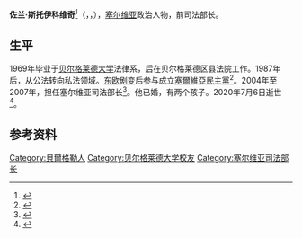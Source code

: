 {{NoteTA|G1=PP}}
{{Infobox officeholder
| name = 佐兰·斯托伊科维奇
| native_name= Зоран Стојковић
| image = 
| office = 塞尔维亚司法部长
| primeminister = [[沃伊斯拉夫·科什图尼察|沃伊斯拉夫·科什图尼察]]
| term_start = 2004年3月3日
| term_end = 2007年5月15日
| predecessor=[[弗拉丹·巴蒂奇|弗拉丹·巴蒂奇]]
| successor=[[杜尚·彼得罗维奇|杜尚·彼得罗维奇]]
| birth_date = {{Birth date|1946|10|7|df=y}}
| birth_place = [[南斯拉夫社会主义联邦共和国|南斯拉夫社会主义联邦共和国]][[塞爾維亞社會主義共和國|塞爾維亞社會主義共和國]][[贝尔格莱德|贝尔格莱德]]
| death_date = {{Death date and age|2020|7|6|1946|10|7|df=y}}
| death_place = [[塞尔维亚|塞尔维亚]][[贝尔格莱德|贝尔格莱德]]
| nationality = [[塞尔维亚|塞尔维亚]]
| party = [[塞爾維亞民主黨|塞爾維亞民主黨]] {{small|（1992－2014）}}<br>[[無黨籍|無黨籍]] {{small|（2014－2020）}}
| alma_mater = 贝尔格莱德大学法律系
| occupation = 
| profession = 法学
| religion =
| signature =
}}
'''佐兰·斯托伊科维奇'''<ref>{{cite web |title=米洛舍维奇留千万英镑财产 亲属恐被捕无人认领 |url=http://www.chinanews.com/gj/oz/news/2006/08-20/776654.shtml |publisher=中国新闻网 |language=Zh-hans |date=2006-08-20}}</ref>（{{lang-sr-cyrl|Зоран Стојковић}}，{{lang-sr-latn|Zoran Stojković}}，{{bd|1946年|10月7日|2020年|7月6日|catIdx=Stojkovic}}），[[塞尔维亚|塞尔维亚]]政治人物，前司法部长。
==生平==
1969年毕业于[[贝尔格莱德大学|贝尔格莱德大学]]法律系，后在贝尔格莱德区县法院工作。1987年后，从公法转向私法领域。[[东欧剧变|东欧剧变]]后参与成立[[塞爾維亞民主黨|塞爾維亞民主黨]]<ref>{{cite news |title=Преминуо некадашњи министар правде Зоран Стојковић |url=https://www.novosti.rs/c/vesti/drustvo/901292/preminuo-nekadasnji-ministar-pravde-zoran-stojkovic |accessdate=2020-07-06 |work=Компанија Новости |date=2020-07-06|language=sr}}</ref>。2004年至2007年，担任塞尔维亚司法部长<ref>{{cite web|url=https://www.washingtonpost.com/wp-dyn/articles/A33121-2004Mar5.html|title=Questions Arise on New Serbia Government|date=2004-05-05|work=Washington Post|language=en|accessdate=2020-08-03|archive-date=2017-09-02|archive-url=https://web.archive.org/web/20170902044443/http://www.washingtonpost.com/wp-dyn/articles/A33121-2004Mar5.html|dead-url=no}}</ref>。他已婚，有两个孩子。2020年7月6日逝世<ref>{{cite news |title=Преминуо Зоран Стојковић |url=https://www.rts.rs/page/stories/ci/story/124/drustvo/4010028/zoran-stojkovic-smrt.html |accessdate=2020-07-06 |work=[[塞爾維亞廣播電視台|РТС]] |date=2020-07-06 |language=sr |archive-date=2020-07-06 |archive-url=https://web.archive.org/web/20200706152246/https://www.rts.rs/page/stories/ci/story/124/drustvo/4010028/zoran-stojkovic-smrt.html |dead-url=no }}</ref>。

==参考资料==
{{Reflist}}

{{s-start}}
{{s-gov}}
{{Succession box
| before = [[弗拉丹·巴蒂奇|弗拉丹·巴蒂奇]]
| title  = 塞尔维亚司法部长
| years  = 2004年－2007年
| after  = [[杜尚·彼得罗维奇|杜尚·彼得罗维奇]]
}}
{{s-end}}

{{DEFAULTSORT:Stojkovic, Zoran}}
[[Category:貝爾格勒人|Category:貝爾格勒人]]
[[Category:贝尔格莱德大学校友|Category:贝尔格莱德大学校友]]
[[Category:塞尔维亚司法部长|Category:塞尔维亚司法部长]]
{{欧洲人物小作品}}
